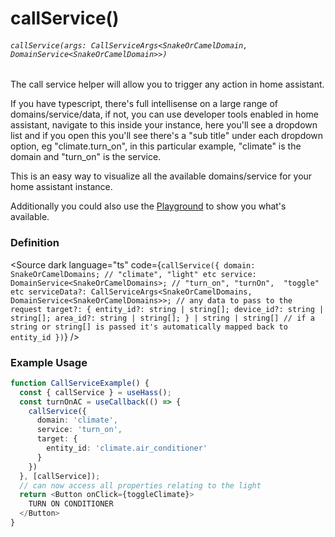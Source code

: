 
<Meta title="HOOKS/useHass/callService" />

# callService()
###### `callService(args: CallServiceArgs<SnakeOrCamelDomain, DomainService<SnakeOrCamelDomain>>)`
The call service helper will allow you to trigger any action in home assistant.

If you have typescript, there's full intellisense on a large range of domains/service/data, if not, you can use developer tools enabled in home assistant,
navigate to this inside your instance, here you'll see a dropdown list and if you open this you'll see there's a "sub title" under each dropdown option, eg "climate.turn_on", in this particular example, "climate" is the domain and "turn_on" is the service.

This is an easy way to visualize all the available domains/service for your home assistant instance.

Additionally you could also use the [Playground](/story/introduction-testconnection--playground) to show you what's available.

### Definition
<Source dark language="ts" code={`callService({
  domain: SnakeOrCamelDomains; // "climate", "light" etc
  service: DomainService<SnakeOrCamelDomains>; // "turn_on", "turnOn",  "toggle" etc
  serviceData?: CallServiceArgs<SnakeOrCamelDomains, DomainService<SnakeOrCamelDomains>>; // any data to pass to the request
  target?: {
    entity_id?: string | string[];
    device_id?: string | string[];
    area_id?: string | string[];
  } | string | string[] // if a string or string[] is passed it's automatically mapped back to entity_id
})`} />

### Example Usage

```ts
function CallServiceExample() {
  const { callService } = useHass();
  const turnOnAC = useCallback(() => {
    callService({
      domain: 'climate',
      service: 'turn_on',
      target: {
        entity_id: 'climate.air_conditioner'
      }
    })
  }, [callService]);
  // can now access all properties relating to the light
  return <Button onClick={toggleClimate}>
    TURN ON CONDITIONER
  </Button>
}
